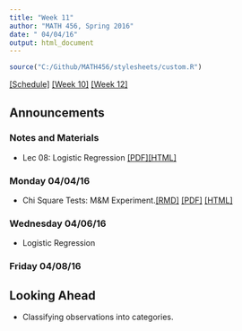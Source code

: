 ```yaml
---
title: "Week 11"
author: "MATH 456, Spring 2016"
date: " 04/04/16"
output: html_document
---
```

```r
source("C:/Github/MATH456/stylesheets/custom.R")
```
[[Schedule]](Schedule.html) [[Week 10]](wk10.html) [[Week 12]](wk12.html)

## Announcements

### Notes and Materials
* Lec 08: Logistic Regression [[PDF]](notes/lec08_LogisticRegression.pdf)[[HTML]](notes/lec08_LogisticRegression.html)


### Monday 04/04/16
* Chi Square Tests: M&M Experiment.[[RMD]](notes/MnM_Experiment.Rmd) [[PDF]](notes/MnM_Experiment.pdf) [[HTML]](notes/MnM_Experiment.html)



### Wednesday 04/06/16
* Logistic Regression


### Friday 04/08/16



## Looking Ahead
* Classifying observations into categories. 


